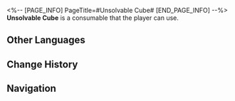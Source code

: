 <%-- [PAGE_INFO]
PageTitle=#Unsolvable Cube#
[END_PAGE_INFO] --%>
{{Consumable Infobox
|id          = 408625
|image       = Item Unsolvable Cube.png
|type        = Defense Consumables
|rarity      = 3
|effect      = When used, after allies attack for the first time in the next battle, the attacked enemy target will heal for an amount equal to the HP it lost in this attack. For every 1% of HP the enemy target heals in this way, characters receive a Shield that can block DMG that is equal to 1% of the character's Max HP, up to 100% of their Max HP, lasting for 2 turns.
|description = In the Mystic Cube Dueling Tournament famous throughout the Cosmos, the Cubemaster fills the peoples' magic cubes with a seventh color, sending thousands of foes hurtling off the stage. This unsolvable and devious scheme was finally shattered in the Tenth Amber Era by Dr. Cube. He defeated the Cubemaster on the physical level and then painted the six sides with the same color.
|effectType  = 
|effectType2 = 
|effectType3 = 
|recipe      = 
|source1     = [[Kirk]]
|source2     = 
|source3     = 
}}
{{Description|''"Isn't physical dueling the focus of the Mystic Cube Dueling Tournament?"''}}
'''Unsolvable Cube''' is a consumable that the player can use.

==Other Languages==
{{Other Languages
|en   = Unsolvable Cube
|zhs  = 不可解魔方
|zht  = 無解魔方
|ja   = 解けない立方体パズル
|ko   = 풀 수 없는 큐브
|es   = Cubo irresoluble
|fr   = Cube insoluble
|ru   = Неразрешимый куб
|th   = Unsolvable Cube
|vi   = Khối Rubik Không Thể Giải
|de   = Unlösbarer Zauberwürfel
|id   = Unsolvable Cube
|pt   = Cubo Insolúvel
}}

==Change History==
{{Change History|2.2}}

==Navigation==
{{Consumable Navbox}}